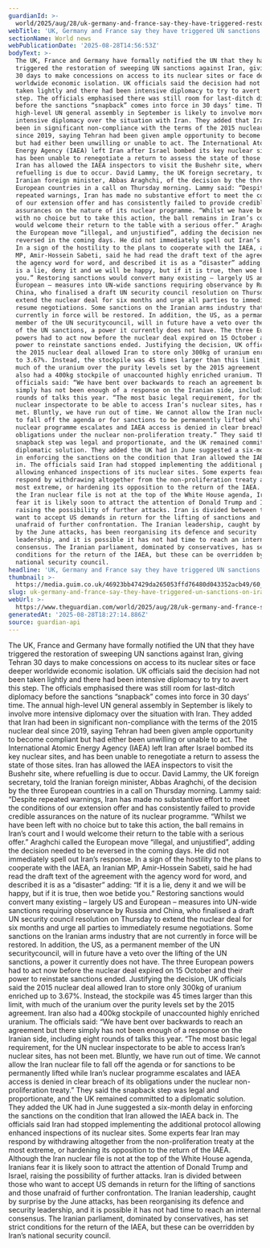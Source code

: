 ```yaml
---
guardianId: >-
  world/2025/aug/28/uk-germany-and-france-say-they-have-triggered-restored-un-sanctions-on-iran
webTitle: 'UK, Germany and France say they have triggered UN sanctions on Iran'
sectionName: World news
webPublicationDate: '2025-08-28T14:56:53Z'
bodyText: >-
  The UK, France and Germany have formally notified the UN that they have
  triggered the restoration of sweeping UN sanctions against Iran, giving Tehran
  30 days to make concessions on access to its nuclear sites or face deeper
  worldwide economic isolation. UK officials said the decision had not been
  taken lightly and there had been intensive diplomacy to try to avert this
  step. The officials emphasised there was still room for last-ditch diplomacy
  before the sanctions “snapback” comes into force in 30 days’ time. The annual
  high-level UN general assembly in September is likely to involve more
  intensive diplomacy over the situation with Iran. They added that Iran had
  been in significant non-compliance with the terms of the 2015 nuclear deal
  since 2019, saying Tehran had been given ample opportunity to become compliant
  but had either been unwilling or unable to act. The International Atomic
  Energy Agency (IAEA) left Iran after Israel bombed its key nuclear sites, and
  has been unable to renegotiate a return to assess the state of those sites.
  Iran has allowed the IAEA inspectors to visit the Bushehr site, where
  refuelling is due to occur. David Lammy, the UK foreign secretary, told the
  Iranian foreign minister, Abbas Araghchi, of the decision by the three
  European countries in a call on Thursday morning. Lammy said: “Despite
  repeated warnings, Iran has made no substantive effort to meet the conditions
  of our extension offer and has consistently failed to provide credible
  assurances on the nature of its nuclear programme. “Whilst we have been left
  with no choice but to take this action, the ball remains in Iran’s court and I
  would welcome their return to the table with a serious offer.” Araghchi called
  the European move “illegal, and unjustified”, adding the decision needed to be
  reversed in the coming days. He did not immediately spell out Iran’s response.
  In a sign of the hostility to the plans to cooperate with the IAEA, an Iranian
  MP, Amir-Hossein Sabeti, said he had read the draft text of the agreement with
  the agency word for word, and described it is as a “disaster” adding: “If it
  is a lie, deny it and we will be happy, but if it is true, then woe betide
  you.” Restoring sanctions would convert many existing – largely US and
  European – measures into UN-wide sanctions requiring observance by Russia and
  China, who finalised a draft UN security council resolution on Thursday to
  extend the nuclear deal for six months and urge all parties to immediately
  resume negotiations. Some sanctions on the Iranian arms industry that are not
  currently in force will be restored. In addition, the US, as a permanent
  member of the UN securitycouncil, will in future have a veto over the lifting
  of the UN sanctions, a power it currently does not have. The three European
  powers had to act now before the nuclear deal expired on 15 October and their
  power to reinstate sanctions ended. Justifying the decision, UK officials said
  the 2015 nuclear deal allowed Iran to store only 300kg of uranium enriched up
  to 3.67%. Instead, the stockpile was 45 times larger than this limit, with
  much of the uranium over the purity levels set by the 2015 agreement. Iran
  also had a 400kg stockpile of unaccounted highly enriched uranium. The
  officials said: “We have bent over backwards to reach an agreement but there
  simply has not been enough of a response on the Iranian side, including eight
  rounds of talks this year. “The most basic legal requirement, for the UN
  nuclear inspectorate to be able to access Iran’s nuclear sites, has not been
  met. Bluntly, we have run out of time. We cannot allow the Iran nuclear file
  to fall off the agenda or for sanctions to be permanently lifted while Iran’s
  nuclear programme escalates and IAEA access is denied in clear breach of its
  obligations under the nuclear non-proliferation treaty.” They said the
  snapback step was legal and proportionate, and the UK remained committed to a
  diplomatic solution. They added the UK had in June suggested a six-month delay
  in enforcing the sanctions on the condition that Iran allowed the IAEA back
  in. The officials said Iran had stopped implementing the additional protocol
  allowing enhanced inspections of its nuclear sites. Some experts fear Iran may
  respond by withdrawing altogether from the non-proliferation treaty at the
  most extreme, or hardening its opposition to the return of the IAEA. Although
  the Iran nuclear file is not at the top of the White House agenda, Iranians
  fear it is likely soon to attract the attention of Donald Trump and Israel,
  raising the possibility of further attacks. Iran is divided between those who
  want to accept US demands in return for the lifting of sanctions and those
  unafraid of further confrontation. The Iranian leadership, caught by surprise
  by the June attacks, has been reorganising its defence and security
  leadership, and it is possible it has not had time to reach an internal
  consensus. The Iranian parliament, dominated by conservatives, has set strict
  conditions for the return of the IAEA, but these can be overridden by Iran’s
  national security council.
headline: 'UK, Germany and France say they have triggered UN sanctions on Iran'
thumbnail: >-
  https://media.guim.co.uk/46923bb47429da265053ffd76480d043352acb49/60_0_3128_2502/500.jpg
slug: uk-germany-and-france-say-they-have-triggered-un-sanctions-on-iran
webUrl: >-
  https://www.theguardian.com/world/2025/aug/28/uk-germany-and-france-say-they-have-triggered-restored-un-sanctions-on-iran
generatedAt: '2025-08-28T18:27:14.886Z'
source: guardian-api
---
```

The UK, France and Germany have formally notified the UN that they have triggered the restoration of sweeping UN sanctions against Iran, giving Tehran 30 days to make concessions on access to its nuclear sites or face deeper worldwide economic isolation. UK officials said the decision had not been taken lightly and there had been intensive diplomacy to try to avert this step. The officials emphasised there was still room for last-ditch diplomacy before the sanctions “snapback” comes into force in 30 days’ time. The annual high-level UN general assembly in September is likely to involve more intensive diplomacy over the situation with Iran. They added that Iran had been in significant non-compliance with the terms of the 2015 nuclear deal since 2019, saying Tehran had been given ample opportunity to become compliant but had either been unwilling or unable to act. The International Atomic Energy Agency (IAEA) left Iran after Israel bombed its key nuclear sites, and has been unable to renegotiate a return to assess the state of those sites. Iran has allowed the IAEA inspectors to visit the Bushehr site, where refuelling is due to occur. David Lammy, the UK foreign secretary, told the Iranian foreign minister, Abbas Araghchi, of the decision by the three European countries in a call on Thursday morning. Lammy said: “Despite repeated warnings, Iran has made no substantive effort to meet the conditions of our extension offer and has consistently failed to provide credible assurances on the nature of its nuclear programme. “Whilst we have been left with no choice but to take this action, the ball remains in Iran’s court and I would welcome their return to the table with a serious offer.” Araghchi called the European move “illegal, and unjustified”, adding the decision needed to be reversed in the coming days. He did not immediately spell out Iran’s response. In a sign of the hostility to the plans to cooperate with the IAEA, an Iranian MP, Amir-Hossein Sabeti, said he had read the draft text of the agreement with the agency word for word, and described it is as a “disaster” adding: “If it is a lie, deny it and we will be happy, but if it is true, then woe betide you.” Restoring sanctions would convert many existing – largely US and European – measures into UN-wide sanctions requiring observance by Russia and China, who finalised a draft UN security council resolution on Thursday to extend the nuclear deal for six months and urge all parties to immediately resume negotiations. Some sanctions on the Iranian arms industry that are not currently in force will be restored. In addition, the US, as a permanent member of the UN securitycouncil, will in future have a veto over the lifting of the UN sanctions, a power it currently does not have. The three European powers had to act now before the nuclear deal expired on 15 October and their power to reinstate sanctions ended. Justifying the decision, UK officials said the 2015 nuclear deal allowed Iran to store only 300kg of uranium enriched up to 3.67%. Instead, the stockpile was 45 times larger than this limit, with much of the uranium over the purity levels set by the 2015 agreement. Iran also had a 400kg stockpile of unaccounted highly enriched uranium. The officials said: “We have bent over backwards to reach an agreement but there simply has not been enough of a response on the Iranian side, including eight rounds of talks this year. “The most basic legal requirement, for the UN nuclear inspectorate to be able to access Iran’s nuclear sites, has not been met. Bluntly, we have run out of time. We cannot allow the Iran nuclear file to fall off the agenda or for sanctions to be permanently lifted while Iran’s nuclear programme escalates and IAEA access is denied in clear breach of its obligations under the nuclear non-proliferation treaty.” They said the snapback step was legal and proportionate, and the UK remained committed to a diplomatic solution. They added the UK had in June suggested a six-month delay in enforcing the sanctions on the condition that Iran allowed the IAEA back in. The officials said Iran had stopped implementing the additional protocol allowing enhanced inspections of its nuclear sites. Some experts fear Iran may respond by withdrawing altogether from the non-proliferation treaty at the most extreme, or hardening its opposition to the return of the IAEA. Although the Iran nuclear file is not at the top of the White House agenda, Iranians fear it is likely soon to attract the attention of Donald Trump and Israel, raising the possibility of further attacks. Iran is divided between those who want to accept US demands in return for the lifting of sanctions and those unafraid of further confrontation. The Iranian leadership, caught by surprise by the June attacks, has been reorganising its defence and security leadership, and it is possible it has not had time to reach an internal consensus. The Iranian parliament, dominated by conservatives, has set strict conditions for the return of the IAEA, but these can be overridden by Iran’s national security council.
